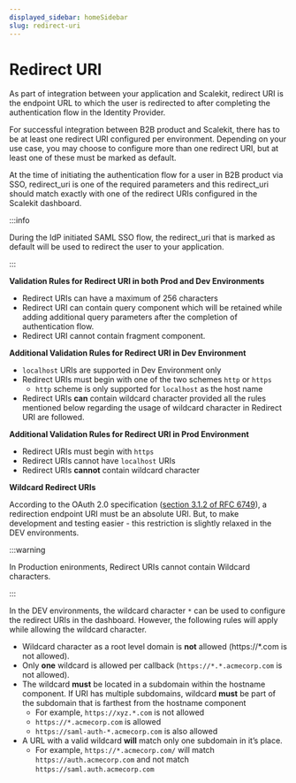 ```yaml
---
displayed_sidebar: homeSidebar
slug: redirect-uri
---
```

# Redirect URI

As part of integration between your application and Scalekit, redirect URI is the endpoint URL to which the user is redirected to after completing the authentication flow in the Identity Provider.

For successful integration between B2B product and Scalekit, there has to be at least one redirect URI configured per environment. Depending on your use case, you may choose to configure more than one redirect URI, but at least one of these must be marked as default.

At the time of initiating the authentication flow for a user in B2B product via SSO, redirect_uri is one of the required parameters and this redirect_uri should match exactly with one of the redirect URIs configured in the Scalekit dashboard.

:::info

During the IdP initiated SAML SSO flow, the redirect_uri that is marked as default will be used to redirect the user to your application.

:::

**Validation Rules for Redirect URI in both Prod and Dev Environments**

- Redirect URIs can have a maximum of 256 characters
- Redirect URI can contain query component which will be retained while adding additional query parameters after the completion of authentication flow.
- Redirect URI cannot contain fragment component.

**Additional Validation Rules for Redirect URI in Dev Environment**

- `localhost` URIs are supported in Dev Environment only
- Redirect URIs must begin with one of the two schemes `http`  or `https`
  - `http`  scheme is only supported for `localhost`  as the host name
- Redirect URIs **can** contain wildcard character provided all the rules mentioned below regarding the usage of wildcard character in Redirect URI are followed.

**Additional Validation Rules for Redirect URI in Prod Environment**

- Redirect URIs must begin with `https`
- Redirect URIs cannot have `localhost` URIs
- Redirect URIs **cannot** contain wildcard character

**Wildcard Redirect URIs**

According to the OAuth 2.0 specification ([section 3.1.2 of RFC 6749](https://tools.ietf.org/html/rfc6749#section-3.1.2)), a redirection endpoint URI must be an absolute URI. But, to make development and testing easier - this restriction is slightly relaxed in the DEV environments.

:::warning

In Production enironments, Redirect URIs cannot contain Wildcard characters.

:::

In the DEV environments, the wildcard character `*`  can be used to configure the redirect URIs in the dashboard. However, the following rules will apply while allowing the wildcard character.

- Wildcard character as a root level domain is **not** allowed (<SimpleCode>https://*.com</SimpleCode> is not allowed).
- Only **one** wildcard is allowed per callback (`https://*.*.acmecorp.com` is not allowed).
- The wildcard **must** be located in a subdomain within the hostname component. If URI has multiple subdomains, wildcard **must** be part of the subdomain that is farthest from the hostname component
  - For example, `https://xyz.*.com`  is not allowed
  - `https://*.acmecorp.com`  is allowed
  - `https://saml-auth-*.acmecorp.com`  is also allowed
- A URL with a valid wildcard **will** match only one subdomain in it’s place.
  - For example, `https://*.acmecorp.com/`  will match `https://auth.acmecorp.com` and not match `https://saml.auth.acmecorp.com`
